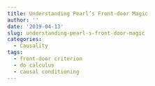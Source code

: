```yaml
---
title: Understanding Pearl’s Front-door Magic
author: ''
date: '2019-04-13'
slug: understanding-pearl-s-front-door-magic
categories:
  - Causality
tags:
  - front-door criterion
  - do calculus
  - causal conditioning
---
```

